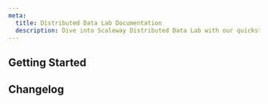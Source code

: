 ```yaml
---
meta:
  title: Distributed Data Lab Documentation
  description: Dive into Scaleway Distributed Data Lab with our quickstart guides, how-tos, tutorials and more.
---
```


<ProductHeader 
   productName="Distributed Data Lab"
   productLogo="dataLab"
   description="Scaleway Distributed Data Lab is a simple, scalable, and secure solution for personal, business, and everything in between. Our Distributed Data Lab plans include 420+ click-to-deploy apps."
   url="/managed-services/data-lab/quickstart"
   label="Distributed Data Lab Quickstart"
/>

## Getting Started

<Grid>
    <SummaryCard
        title="Quickstart"
        icon="rocket"
        description="Learn how to create, use, manage, and delete a Distributed Data Lab in a few steps."
        label="View Quickstart"
        url="/managed-services/data-lab/quickstart/"
    />
    <SummaryCard
        title="Concepts"
        icon="information-circle-outline"
        description="Core concepts that give you a better understanding of Scaleway Distributed Data Lab."
        label="View Concepts"
        url="/managed-services/data-lab/concepts/"
    />
    <SummaryCard
        title="How-tos"
        icon="help-circle-outline"
        description="Check our guides to creating, using, and managing Distributed Data Labs and their features."
        label="View How-tos"
        url="/managed-services/data-lab/how-to/"
    />
    <SummaryCard
        title="Additional content"
        icon="book-open-outline"
        description="Guides to help you configure advanced options of your Distributed Data Lab with advanced content."
        label="View additional content"
        url="/managed-services/data-lab/reference-content/"
    />
</Grid>

<ClickableBanner
    productLogo="cli"
    title="Distributed Data Lab API"
    description="Learn how to create and manage your Distributed Data Lab through the API."
    url="https://www.scaleway.com/en/developers/api/data-lab/"
    label="Go to Distributed Data Lab API"
/>

## Changelog

<ChangelogList
    productName="data-lab"
    numberOfChanges={3}
/>
